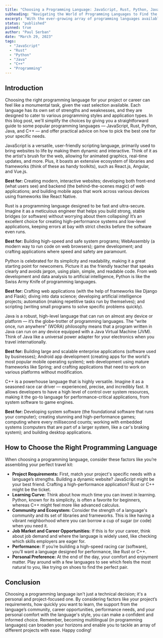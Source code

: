```yaml
---
title: "Choosing a Programming Language: JavaScript, Rust, Python, Java, C++, and More"
subheading: "Navigating the World of Programming Languages to Find the Best Fit for Your Needs"
excerpt: "With the ever-growing array of programming languages available, choosing the right one for your project or career can be a daunting task. Each language offers its unique strengths and weaknesses, catering to different programming paradigms and application types. In this blog post, we'll provide an overview of some popular programming languages, including JavaScript, Rust, Python, Java, and C++, and offer guidance on how to choose the best one for your needs."
status: "published"
pinned: true
author: "Paul Serban"
date: "March 29, 2023"
tags:
  - "JavaScript"
  - "Rust"
  - "Python"
  - "Java"
  - "C++"
  - "Programming"
---
```


## Introduction

Choosing the right programming language for your project or career can feel like a monumental task, given the vast selection available. Each language has its own set of strengths and weaknesses, and they are designed to cater to various programming styles and application types. In this blog post, we'll simplify the choices by giving you a straightforward guide to some popular programming languages — JavaScript, Rust, Python, Java, and C++ — and offer practical advice on how to pick the best one for your specific needs.

<Heading
    mainText="JavaScript"
    subheadingText="The King of Web Development"
    hasSeparator={true}
    level={2}
/>

JavaScript is a versatile, user-friendly scripting language, primarily used to bring websites to life by making them dynamic and interactive. Think of it as the artist's brush for the web, allowing for animated graphics, real-time updates, and more. Plus, it boasts an extensive ecosystem of libraries and frameworks (think of these as handy toolkits), such as React.js, Angular, and Vue.js.

**Best for:** Creating modern, interactive websites; developing both front-end (what users see) and backend (the behind-the-scenes magic) of web applications; and building mobile apps that work across various devices using frameworks like React Native.

<Heading
    mainText="Rust"
    subheadingText="The Safe and Fast Systems Language"
    hasSeparator={true}
    level={2}
/>

Rust is a programming language designed to be fast and ultra-secure. Imagine it as a meticulous engineer that helps you build strong, stable bridges (or software) without worrying about them collapsing! It’s an excellent choice for creating high-performance systems and low-level applications, keeping errors at bay with strict checks before the software even runs.

**Best for:** Building high-speed and safe system programs; WebAssembly (a modern way to run code on web browsers); game development; and crafting applications where speed and safety are paramount.

<Heading
    mainText="Python"
    subheadingText="The Readable and Versatile Language"
    hasSeparator={true}
    level={2}
/>

Python is celebrated for its simplicity and readability, making it a great starting point for newcomers. Picture it as the friendly teacher that speaks clearly and avoids jargon, using plain, simple, and readable code. From web development and data analysis to artificial intelligence, Python is like the Swiss Army Knife of programming languages.

**Best for:** Crafting web applications (with the help of frameworks like Django and Flask); diving into data science; developing artificial intelligence projects; automation (making repetitive tasks run by themselves); and scripting (writing small programs to solve specific problems quickly).

<Heading
    mainText="Java"
    subheadingText="The Cross-Platform Powerhouse"
    hasSeparator={true}
    level={2}
/>

Java is a robust, high-level language that can run on almost any device or platform — it’s the globe-trotter of programming languages. The “write once, run anywhere” (WORA) philosophy means that a program written in Java can run on any device equipped with a Java Virtual Machine (JVM). Think of Java like a universal power adapter for your electronics when you travel internationally.

**Best for:** Building large and scalable enterprise applications (software used by businesses); Android app development (creating apps for the world's most popular mobile operating system); web development using mature frameworks like Spring; and crafting applications that need to work on various platforms without modification.

<Heading
    mainText="C++"
    subheadingText="The High-Performance Systems Language"
    hasSeparator={true}
    level={2}
/>

C++ is a powerhouse language that is highly versatile. Imagine it as a seasoned race car driver — experienced, precise, and incredibly fast. It allows developers to have a high level of control over system resources, making it the go-to language for performance-critical applications, from system software to game engines.

**Best for:** Developing system software (the foundational software that runs your computer); creating stunning and high-performance games; computing where every millisecond counts; working with embedded systems (computers that are part of a larger system, like a car's braking system); and building desktop applications.

## How to Choose the Right Programming Language

When choosing a programming language, consider these factors like you’re assembling your perfect travel kit:

- **Project Requirements:** First, match your project's specific needs with a language’s strengths. Building a dynamic website? JavaScript might be your best friend. Crafting a high-performance application? Rust or C++ might be the ticket.
- **Learning Curve:** Think about how much time you can invest in learning. Python, known for its simplicity, is often a favorite for beginners, whereas C++ might feel more like advanced calculus.
- **Community and Ecosystem:** Consider the strength of a language's community and its set of libraries and frameworks. This is like having a vibrant neighborhood where you can borrow a cup of sugar (or code) when you need it.
- **Job Market and Career Opportunities:** If this is for your career, think about job demand and where the language is widely used, like checking which skills employers are eager for.
- **Performance:** If you’re building a high-speed racing car (software), you’ll want a language designed for performance, like Rust or C++.
- **Personal Preference:** At the end of the day, your comfort and enjoyment matter. Play around with a few languages to see which feels the most natural to you, like trying on shoes to find the perfect pair.

## Conclusion

Choosing a programming language isn't just a technical decision; it's a personal and project-focused one. By considering factors like your project’s requirements, how quickly you want to learn, the support from the language’s community, career opportunities, performance needs, and your personal comfort with the language's style, you can make a confident and informed choice. Remember, becoming multilingual (in programming languages) can broaden your horizons and enable you to tackle an array of different projects with ease. Happy coding!